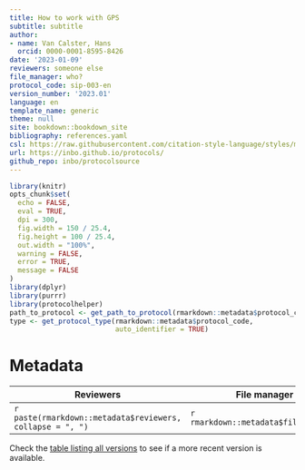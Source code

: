 ```yaml
---
title: How to work with GPS
subtitle: subtitle
author:
- name: Van Calster, Hans
  orcid: 0000-0001-8595-8426
date: '2023-01-09'
reviewers: someone else
file_manager: who?
protocol_code: sip-003-en
version_number: '2023.01'
language: en
template_name: generic
theme: null
site: bookdown::bookdown_site
bibliography: references.yaml
csl: https://raw.githubusercontent.com/citation-style-language/styles/master/research-institute-for-nature-and-forest.csl
url: https://inbo.github.io/protocols/
github_repo: inbo/protocolsource
---
```


```{=html}
<!--
Instructions for drawing up the protocol:

Below you will find the different parts of a protocol.
In the accompanying separate `Rmd` files you will find a description of what must be mentioned with each part.
It is in those files that you need to edit.
Not all parts always apply.
In those cases, leave the title headings and explicitly state "not applicable".
-->
```
```r
library(knitr)
opts_chunk$set(
  echo = FALSE,
  eval = TRUE,
  dpi = 300,
  fig.width = 150 / 25.4,
  fig.height = 100 / 25.4,
  out.width = "100%",
  warning = FALSE,
  error = TRUE,
  message = FALSE
)
library(dplyr)
library(purrr)
library(protocolhelper)
path_to_protocol <- get_path_to_protocol(rmarkdown::metadata$protocol_code)
type <- get_protocol_type(rmarkdown::metadata$protocol_code,
                          auto_identifier = TRUE)
```

# Metadata {.unnumbered}

| Reviewers                                                 | File manager                         | Protocol code                         | Version number                         | Language                         | Theme                         |
|-----------------------------------------------------------|--------------------------------------|---------------------------------------|----------------------------------------|----------------------------------|-------------------------------|
| `r paste(rmarkdown::metadata$reviewers, collapse = ", ")` | `r rmarkdown::metadata$file_manager` | `r rmarkdown::metadata$protocol_code` | `r rmarkdown::metadata$version_number` | `r rmarkdown::metadata$language` | `r rmarkdown::metadata$theme` |

Check the [table listing all versions](../`r type`.html) to see if a more recent version is available.
